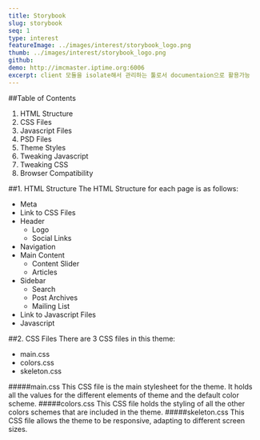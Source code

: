 ```yaml
---
title: Storybook
slug: storybook
seq: 1
type: interest
featureImage: ../images/interest/storybook_logo.png
thumb: ../images/interest/storybook_logo.png
github:
demo: http://imcmaster.iptime.org:6006
excerpt: client 모듈을 isolate해서 관리하는 툴로서 documentaion으로 활용가능
---
```


##Table of Contents

1. HTML Structure
2. CSS Files
3. Javascript Files
4. PSD Files
5. Theme Styles
6. Tweaking Javascript
7. Tweaking CSS
8. Browser Compatibility

##1. HTML Structure
The HTML Structure for each page is as follows:

- Meta
- Link to CSS Files
- Header
  - Logo
  - Social Links
- Navigation
- Main Content
  - Content Slider
  - Articles
- Sidebar
  - Search
  - Post Archives
  - Mailing List
- Link to Javascript Files
- Javascript

##2. CSS Files
There are 3 CSS files in this theme:

- main.css
- colors.css
- skeleton.css

#####main.css
This CSS file is the main stylesheet for the theme. It holds all the values for the different elements of theme and the default color scheme.
#####colors.css
This CSS file holds the styling of all the other colors schemes that are included in the theme.
#####skeleton.css
This CSS file allows the theme to be responsive, adapting to different screen sizes.
